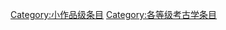 {{catmore1|[[Wikipedia:考古学专题|Wikipedia:考古学专题]]}}
{{Articles by Quality| topic=考古学|project=考古学|format=TOC}}
{{Wikipedia category}}
{{emptycat}}
[[Category:小作品级条目|Category:小作品级条目]]
[[Category:各等级考古学条目|Category:各等级考古学条目]]